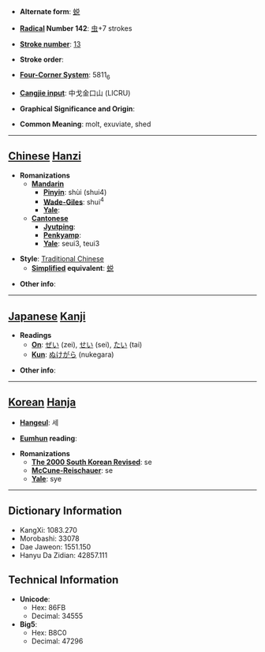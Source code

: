 * '''Alternate form''': [[蜕]]

* '''[[Wiktionary:Chinese radical index| Radical]] Number 142''': [[Wiktionary:Chinese radical index 虫|虫]]+7 strokes

* '''[[Wiktionary:Chinese total strokes index|Stroke number]]''': [[Wiktionary:Chinese total strokes index 13|13]]

* '''Stroke order''': 

* '''[[Wiktionary:Chinese four corner index|Four-Corner System]]''': 5811<sub>6</sub>

* '''[[Wiktionary:Chinese Cangjie index|Cangjie input]]''': 中戈金口山 (LICRU)

* '''Graphical Significance and Origin''': 

* '''Common Meaning''': molt, exuviate, shed

----

== [[Chinese]] [[Hanzi]] ==

* '''Romanizations'''
** '''[[Mandarin]]'''
*** '''[[Pinyin]]''': shùi (shui4)
*** '''[[Wade-Giles]]''': shui<sup>4</sup>
*** '''[[Yale]]''': 
** '''[[Cantonese]]'''
*** '''[[Jyutping]]''':
*** '''[[Penkyamp]]''': 
*** '''[[Yale]]''': seui3, teui3

* '''Style''': [[Traditional Chinese]] 
** '''[[Simplified Chinese|Simplified]] equivalent''': [[蜕]]

* '''Other info''': 

----

== [[Japanese]] [[Kanji]] ==

* '''Readings'''
** '''[[On]]''': [[ぜい]] (zei), [[せい]] (sei), [[たい]] (tai)
** '''[[Kun]]''': [[ぬけがら]] (nukegara)

* '''Other info''':  

----

== [[Korean]] [[Hanja]] ==

* '''[[Hangeul]]''': 세

* '''[[Eumhun]] reading''': 

* '''Romanizations'''
** '''[[The 2000 South Korean Revised Romanization|The 2000 South Korean Revised]]''': se
** '''[[McCune-Reischauer]]''': se
** '''[[Yale]]''': sye

----

== Dictionary Information ==

* KangXi: 1083.270
* Morobashi: 33078
* Dae Jaweon: 1551.150
* Hanyu Da Zidian: 42857.111

== Technical Information ==

* '''Unicode''':
** Hex: 86FB
** Decimal: 34555
* '''Big5''':
** Hex: B8C0
** Decimal: 47296